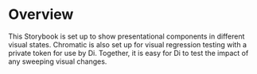 
<Meta title="Getting Started/Overview" />

# Overview

This Storybook is set up to show presentational components in different visual states. Chromatic is also set up for visual regression testing with a private token for use by Di. Together, it is easy for Di to test the impact of any sweeping visual changes.
